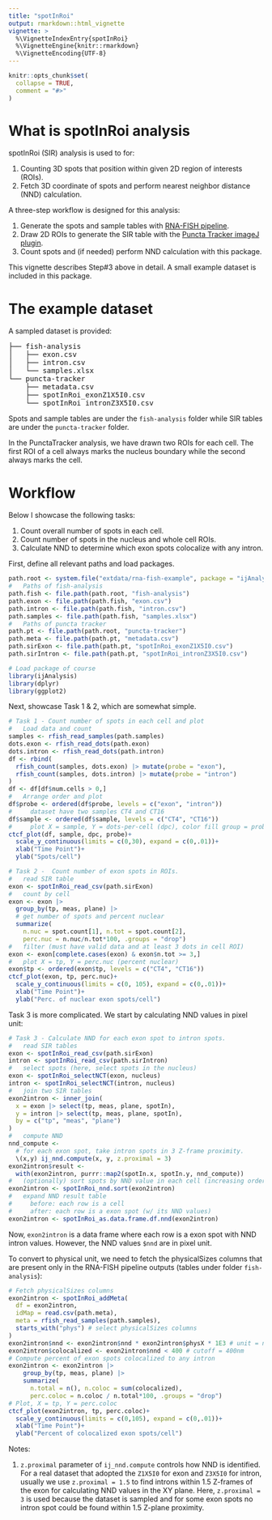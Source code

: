 ```yaml
---
title: "spotInRoi"
output: rmarkdown::html_vignette
vignette: >
  %\VignetteIndexEntry{spotInRoi}
  %\VignetteEngine{knitr::rmarkdown}
  %\VignetteEncoding{UTF-8}
---
```


```r
knitr::opts_chunk$set(
  collapse = TRUE,
  comment = "#>"
)
```

# What is spotInRoi analysis

spotInRoi (SIR) analysis is used to for:

1. Counting 3D spots that position within given 2D region of interests (ROIs).
2. Fetch 3D coordinate of spots and perform nearest neighbor distance (NND) calculation.

A three-step workflow is designed for this analysis:

1. Generate the spots and sample tables with [RNA-FISH pipeline][fish-analysis]. 
2. Draw 2D ROIs to generate the SIR table with the [Puncta Tracker imageJ plugin][puncta-tracker].
3. Count spots and (if needed) perform NND calculation with this package.

[fish-analysis]: https://github.com/yeyuan98/rna_fish_analysis
[puncta-tracker]: https://github.com/yeyuan98/punctaTracker

This vignette describes Step#3 above in detail. A small example dataset is 
included in this package.

# The example dataset

A sampled dataset is provided:

<pre>
├── fish-analysis
│   ├── exon.csv
│   ├── intron.csv
│   └── samples.xlsx
└── puncta-tracker
    ├── metadata.csv
    ├── spotInRoi_exonZ1X5I0.csv
    └── spotInRoi_intronZ3X5I0.csv
</pre>

Spots and sample tables are under the `fish-analysis` folder while 
SIR tables are under the `puncta-tracker` folder.

In the PunctaTracker analysis, we have drawn two ROIs for each cell. The first 
ROI of a cell always marks the nucleus boundary while the second always marks 
the cell.

# Workflow

Below I showcase the following tasks:

1. Count overall number of spots in each cell.
2. Count number of spots in the nucleus and whole cell ROIs.
3. Calculate NND to determine which exon spots colocalize with any intron.

First, define all relevant paths and load packages.

```r
path.root <- system.file("extdata/rna-fish-example", package = "ijAnalysis")
#   Paths of fish-analysis
path.fish <- file.path(path.root, "fish-analysis")
path.exon <- file.path(path.fish, "exon.csv")
path.intron <- file.path(path.fish, "intron.csv")
path.samples <- file.path(path.fish, "samples.xlsx")
#   Paths of puncta tracker
path.pt <- file.path(path.root, "puncta-tracker")
path.meta <- file.path(path.pt, "metadata.csv")
path.sirExon <- file.path(path.pt, "spotInRoi_exonZ1X5I0.csv")
path.sirIntron <- file.path(path.pt, "spotInRoi_intronZ3X5I0.csv")
```

```r
# Load package of course
library(ijAnalysis)
library(dplyr)
library(ggplot2)
```

Next, showcase Task 1 & 2, which are somewhat simple.

```r
# Task 1 - Count number of spots in each cell and plot
#   Load data and count
samples <- rfish_read_samples(path.samples)
dots.exon <- rfish_read_dots(path.exon)
dots.intron <- rfish_read_dots(path.intron)
df <- rbind(
  rfish_count(samples, dots.exon) |> mutate(probe = "exon"),
  rfish_count(samples, dots.intron) |> mutate(probe = "intron")
)
df <- df[df$num.cells > 0,]
#   Arrange order and plot
df$probe <- ordered(df$probe, levels = c("exon", "intron"))
#     dataset have two samples CT4 and CT16
df$sample <- ordered(df$sample, levels = c("CT4", "CT16"))
#     plot X = sample, Y = dots-per-cell (dpc), color fill group = probe
ctcf_plot(df, sample, dpc, probe)+
  scale_y_continuous(limits = c(0,30), expand = c(0,.01))+
  xlab("Time Point")+
  ylab("Spots/cell")
```

```r
# Task 2 -  Count number of exon spots in ROIs.
#   read SIR table
exon <- spotInRoi_read_csv(path.sirExon)
#   count by cell
exon <- exon |> 
  group_by(tp, meas, plane) |> 
  # get number of spots and percent nuclear
  summarize(
    n.nuc = spot.count[1], n.tot = spot.count[2], 
    perc.nuc = n.nuc/n.tot*100, .groups = "drop")
#   filter (must have valid data and at least 3 dots in cell ROI)
exon <- exon[complete.cases(exon) & exon$n.tot >= 3,]
#   plot X = tp, Y = perc.nuc (percent nuclear)
exon$tp <- ordered(exon$tp, levels = c("CT4", "CT16"))
ctcf_plot(exon, tp, perc.nuc)+
  scale_y_continuous(limits = c(0, 105), expand = c(0,.01))+
  xlab("Time Point")+
  ylab("Perc. of nuclear exon spots/cell")
```

Task 3 is more complicated. We start by calculating NND values in pixel unit:

```r
# Task 3 - Calculate NND for each exon spot to intron spots.
#   read SIR tables
exon <- spotInRoi_read_csv(path.sirExon)
intron <- spotInRoi_read_csv(path.sirIntron)
#   select spots (here, select spots in the nucleus)
exon <- spotInRoi_selectNCT(exon, nucleus)
intron <- spotInRoi_selectNCT(intron, nucleus)
#   join two SIR tables
exon2intron <- inner_join(
  x = exon |> select(tp, meas, plane, spotIn),
  y = intron |> select(tp, meas, plane, spotIn),
  by = c("tp", "meas", "plane")
)
#   compute NND
nnd_compute <- 
  # for each exon spot, take intron spots in 3 Z-frame proximity.
  \(x,y) ij_nnd.compute(x, y, z.proximal = 3)
exon2intron$result <- 
  with(exon2intron, purrr::map2(spotIn.x, spotIn.y, nnd_compute))
#   (optionally) sort spots by NND value in each cell (increasing order)
exon2intron <- spotInRoi_nnd.sort(exon2intron)
#   expand NND result table
#     before: each row is a cell
#     after: each row is a exon spot (w/ its NND values)
exon2intron <- spotInRoi_as.data.frame.df.nnd(exon2intron)
```

Now, `exon2intron` is a data frame where each row is a exon spot with NND 
intron values. However, the NND values `$nnd` are in pixel unit.

To convert to physical unit, we need to fetch the physicalSizes columns that 
are present only in the RNA-FISH pipeline outputs 
(tables under folder `fish-analysis`):

```r
# Fetch physicalSizes columns
exon2intron <- spotInRoi_addMeta(
  df = exon2intron,
  idMap = read.csv(path.meta),
  meta = rfish_read_samples(path.samples),
  starts_with("phys") # select physicalSizes columns
)
exon2intron$nnd <- exon2intron$nnd * exon2intron$physX * 1E3 # unit = nm
exon2intron$colocalized <- exon2intron$nnd < 400 # cutoff = 400nm
# Compute percent of exon spots colocalized to any intron
exon2intron <- exon2intron |> 
    group_by(tp, meas, plane) |> 
    summarize(
      n.total = n(), n.coloc = sum(colocalized), 
      perc.coloc = n.coloc / n.total*100, .groups = "drop")
# Plot, X = tp, Y = perc.coloc
ctcf_plot(exon2intron, tp, perc.coloc)+
  scale_y_continuous(limits = c(0,105), expand = c(0,.01))+
  xlab("Time Point")+
  ylab("Percent of colocalized exon spots/cell")
```

Notes:

1. `z.proximal` parameter of `ij_nnd.compute` controls how NND is identified. 
For a real dataset that adopted the `Z1X5I0` for exon and `Z3X5I0` for intron, 
usually we use `z.proximal = 1.5` to find introns within 1.5 Z-frames of the 
exon for calculating NND values in the XY plane. Here, `z.proximal = 3` is used 
because the dataset is sampled and for some exon spots no intron spot could be 
found within 1.5 Z-plane proximity.
